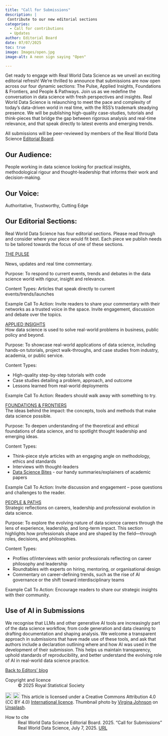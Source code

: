 ```yaml
---
title: "Call for Submissions"
description: |
 Contribute to our new editorial sections 
categories:
  - Call for contributions
  - Updates
author: Editorial Board 
date: 07/07/2025
toc: true
image: Images/open.jpg
image-alt: A neon sign saying "Open"

---
```


Get ready to engage with Real World Data Science as we unveil an exciting editorial refresh! We're thrilled to announce that submissions are now open across our four dynamic sections: The Pulse, Applied Insights, Foundations & Frontiers, and People & Pathways. Join us as we redefine the conversation in data science with fresh perspectives and insights.
Real World Data Science is relaunching to meet the pace and complexity of today's data-driven world in real time, with the RSS's trademark steadying presence. We will be publishing high-quality case-studies, tutorials and think-pieces that bridge the gap between rigorous analysis and real-time relevance, and that speak directly to latest events and emerging trends. 

All submissions will be peer-reviewed by members of the Real World Data Science [Editorial Board](https://realworlddatascience.net/the-pulse/editors-blog/posts/2022/10/18/meet-the-team.html).  

## Our Audience:  
People working in data science looking for practical insights, methodological rigour and thought-leadership that informs their work and decision-making. 

## Our Voice:  
Authoritative, Trustworthy, Cutting Edge 

## Our Editorial Sections:  
Real World Data Science has four editorial sections. Please read through and consider where your piece would fit best. Each piece we publish needs to be tailored towards the focus of one of these sections.  

[THE PULSE](https://realworlddatascience.net/the-pulse/)

News, updates and real time commentary. 

Purpose: To respond to current events, trends and debates in the data science world with rigour, insight and relevance.   

Content Types: Articles that speak directly to current events/trends/launches

Example Call To Action: Invite readers to share your commentary with their networks as a trusted voice in the space. Invite engagement, discussion and debate over the topics.   

[APPLIED INSIGHTS](https://realworlddatascience.net/applied-insights/)   
How data science is used to solve real-world problems in business, public policy and beyond. 

Purpose: To showcase real-world applications of data science, including hands-on tutorials, project walk-throughs, and case studies from industry, academia, or public service.  

Content Types:

* High-quality step-by-step tutorials with code  
* Case studies detailing a problem, approach, and outcome  
* Lessons learned from real-world deployments 

Example Call To Action: Readers should walk away with something to try.   

[FOUNDATIONS & FRONTIERS](https://realworlddatascience.net/foundation-frontiers/)   
The ideas behind the impact: the concepts, tools and methods that make data science possible. 

Purpose: To deepen understanding of the theoretical and ethical foundations of data science, and to spotlight thought leadership and emerging ideas.  

 Content Types:

* Think-piece style articles with an engaging angle on methodology, ethics and standards   
* Interviews with thought-leaders   
* [Data Science Bites](https://realworlddatascience.net/foundation-frontiers/datasciencebites/) - our handy summaries/explainers of academic papers

Example Call To Action: Invite discussion and engagement – pose questions and challenges to the reader.   


[PEOPLE & PATHS](https://realworlddatascience.net/people-paths/)  
Strategic reflections on careers, leadership and professional evolution in data science.  

Purpose: To explore the evolving nature of data science careers through the lens of experience, leadership, and long-term impact. This section highlights how professionals shape and are shaped by the field—through roles, decisions, and philosophies.  

Content Types:

* Profiles of/interviews with senior professionals reflecting on career philosophy and leadership  
* Roundtables with experts on hiring, mentoring, or organisational design 
* Commentary on career-defining trends, such as the rise of AI governance or the shift toward interdisciplinary teams   

Example Call To Action: Encourage readers to share our strategic insights with their community. 
 
## Use of AI in Submissions  
We recognise that LLMs and other generative AI tools are increasingly part of the data science workflow, from code generation and data cleaning to drafting documentation and shaping analysis. We welcome a transparent approach in submissions that have made use of these tools, and ask that authors include a declaration outlining where and how AI was used in the development of their submission. This helps us maintain transparency, uphold standards of reproducibility, and better understand the evolving role of AI in real-world data science practice. 

 
 
::: {.article-btn}
[Back to Editors' blog](/the-pulse/editors-blog/index.qmd)
:::

::: {.further-info}
::: grid
::: {.g-col-12 .g-col-md-6}
Copyright and licence
: &copy; 2025 Royal Statistical Society

<a href="http://creativecommons.org/licenses/by/4.0/?ref=chooser-v1" target="_blank" rel="license noopener noreferrer" style="display:inline-block;"> <img style="height:22px!important;vertical-align:text-bottom;" src="https://mirrors.creativecommons.org/presskit/icons/cc.svg?ref=chooser-v1"><img style="height:22px!important;margin-left:3px;vertical-align:text-bottom;" src="https://mirrors.creativecommons.org/presskit/icons/by.svg?ref=chooser-v1"></a> This article is licensed under a Creative Commons Attribution 4.0 (CC BY 4.0) <a href="http://creativecommons.org/licenses/by/4.0/?ref=chooser-v1" target="_blank" rel="license noopener noreferrer" style="display:inline-block;"> International licence</a>. Thumbnail photo by <a href="https://unsplash.com/@johnsonvr?utm_content=creditCopyText&utm_medium=referral&utm_source=unsplash">Virgina Johnson</a> on <a href="https://unsplash.com/photos/turned-on-red-open-neon-sigange-QmNnZj_Ok-M?utm_content=creditCopyText&utm_medium=referral&utm_source=unsplash">Unsplash</a>.

:::
::: {.g-col-12 .g-col-md-6}
How to cite
: Real World Data Science Editorial Board. 2025. "Call for Submissions" Real World Data Science, July 7, 2025. [URL](https://realworlddatascience.net/the-pulse/editors-blog/posts/2025/07/07/relaunch-CFS.html)
:::
:::
:::